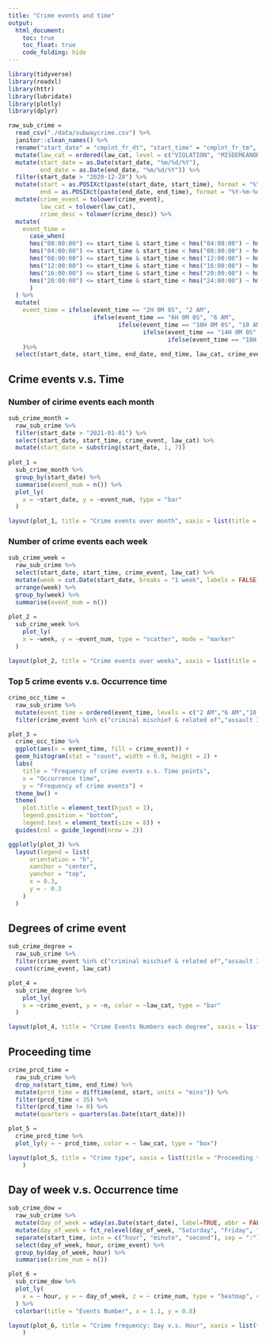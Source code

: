 ```yaml
---
title: "Crime events and time"
output: 
  html_document: 
    toc: true
    toc_float: true
    code_folding: hide
---
```


```r
library(tidyverse)
library(readxl)
library(httr)
library(lubridate)
library(plotly)
library(dplyr)
```


```r
raw_sub_crime = 
  read_csv("./data/subwaycrime.csv") %>% 
  janitor::clean_names() %>% 
  rename("start_date" = "cmplnt_fr_dt", "start_time" = "cmplnt_fr_tm", "end_date" = "cmplnt_to_dt", "end_time" = "cmplnt_to_tm", "law_cat" = "law_cat_cd", "crime_event" = "ofns_desc", "crime_desc" = "pd_desc") %>% 
  mutate(law_cat = ordered(law_cat, level = c("VIOLATION", "MISDEMEANOR", "FELONY"))) %>% 
  mutate(start_date = as.Date(start_date, "%m/%d/%Y"), 
         end_date = as.Date(end_date, "%m/%d/%Y")) %>% 
  filter(start_date > "2020-12-28") %>% 
  mutate(start = as.POSIXct(paste(start_date, start_time), format = "%Y-%m-%d %H:%M:%S"), 
         end = as.POSIXct(paste(end_date, end_time), format = "%Y-%m-%d %H:%M:%S")) %>% 
  mutate(crime_event = tolower(crime_event),
         law_cat = tolower(law_cat),
         crime_desc = tolower(crime_desc)) %>% 
  mutate(
    event_time =
      case_when(
      hms("00:00:00") <= start_time & start_time < hms("04:00:00") ~ hms("02:00:00"),
      hms("04:00:00") <= start_time & start_time < hms("08:00:00") ~ hms("06:00:00"),
      hms("08:00:00") <= start_time & start_time < hms("12:00:00") ~ hms("10:00:00"),
      hms("12:00:00") <= start_time & start_time < hms("16:00:00") ~ hms("14:00:00"),
      hms("16:00:00") <= start_time & start_time < hms("20:00:00") ~ hms("18:00:00"),
      hms("20:00:00") <= start_time & start_time < hms("24:00:00") ~ hms("22:00:00")
      )
  ) %>% 
  mutate(
    event_time = ifelse(event_time == "2H 0M 0S", "2 AM", 
                        ifelse(event_time == "6H 0M 0S", "6 AM", 
                               ifelse(event_time == "10H 0M 0S", "10 AM", 
                                      ifelse(event_time == "14H 0M 0S", "2 PM", 
                                             ifelse(event_time == "18H 0M 0S", "6 PM", "10 PM")))))
    )%>% 
  select(start_date, start_time, end_date, end_time, law_cat, crime_event, crime_desc, start, end, event_time)
```

## Crime events v.s. Time

### Number of cirime events each month

```r
sub_crime_month = 
  raw_sub_crime %>% 
  filter(start_date > "2021-01-01") %>% 
  select(start_date, start_time, crime_event, law_cat) %>% 
  mutate(start_date = substring(start_date, 1, 7))
  
plot_1 = 
  sub_crime_month %>% 
  group_by(start_date) %>% 
  summarise(event_num = n()) %>% 
  plot_ly(
    x = ~start_date, y = ~event_num, type = "bar"
  )

layout(plot_1, title = "Crime events over month", xaxis = list(title = "Month"), yaxis = list(title = "Number of Crime Events"))
```

### Number of crime events each week

```r
sub_crime_week = 
  raw_sub_crime %>% 
  select(start_date, start_time, crime_event, law_cat) %>% 
  mutate(week = cut.Date(start_date, breaks = "1 week", labels = FALSE)) %>% 
  arrange(week) %>% 
  group_by(week) %>% 
  summarise(event_num = n())
  
plot_2 = 
  sub_crime_week %>% 
    plot_ly(
    x = ~week, y = ~event_num, type = "scatter", mode = "marker"
  )

layout(plot_2, title = "Crime events over weeks", xaxis = list(title = "Week"), yaxis = list(title = "Number of Crime Events"))
```

### Top 5 crime events v.s. Occurrence time

```r
crime_occ_time = 
  raw_sub_crime %>% 
  mutate(event_time = ordered(event_time, levels = c("2 AM","6 AM","10 AM","2 PM","6 PM","10 PM"))) %>% 
  filter(crime_event %in% c("criminal mischief & related of","assault 3 & related offenses","harrassment 2","grand larceny","dangerous drugs"))

plot_3 = 
  crime_occ_time %>% 
  ggplot(aes(x = event_time, fill = crime_event)) + 
  geom_histogram(stat = "count", width = 0.9, height = 2) + 
  labs(
    title = "Frequency of crime events v.s. Time points", 
    x = "Occurrence time", 
    y = "Frequency of crime events") + 
  theme_bw() + 
  theme(
    plot.title = element_text(hjust = 1), 
    legend.position = "bottom",
    legend.text = element_text(size = 8)) + 
  guides(col = guide_legend(nrow = 2))

ggplotly(plot_3) %>%
  layout(legend = list(
      orientation = "h",
      xanchor = "center",
      yanchor = "top",
      x = 0.3,
      y = - 0.3
    )
  )
```


## Degrees of crime event

```r
sub_crime_degree = 
  raw_sub_crime %>% 
  filter(crime_event %in% c("criminal mischief & related of","assault 3 & related offenses","harrassment 2","grand larceny","dangerous drugs","felony assault", "robbery", "petit larceny", "forgery", "sex crimes")) %>% 
  count(crime_event, law_cat)

plot_4 = 
  sub_crime_degree %>% 
    plot_ly(
    x = ~crime_event, y = ~n, color = ~law_cat, type = "bar"
  )

layout(plot_4, title = "Crime Events Numbers each degree", xaxis = list(title = "Crime events"), yaxis = list(title = "Number of Crime Events"))
```


## Proceeding time

```r
crime_prcd_time = 
  raw_sub_crime %>% 
  drop_na(start_time, end_time) %>%
  mutate(prcd_time = difftime(end, start, units = "mins")) %>% 
  filter(prcd_time < 35) %>% 
  filter(prcd_time != 0) %>% 
  mutate(quarters = quarters(as.Date(start_date)))

plot_5 = 
  crime_prcd_time %>% 
  plot_ly(y = ~ prcd_time, color = ~ law_cat, type = "box")

layout(plot_5, title = "Crime type", xaxis = list(title = "Proceeding time"), yaxis = list(title = "Crime type v.s. Proceeding time (mins)")
    )
```


## Day of week v.s. Occurrence time

```r
sub_crime_dow = 
  raw_sub_crime %>% 
  mutate(day_of_week = wday(as.Date(start_date), label=TRUE, abbr = FALSE)) %>% 
  mutate(day_of_week = fct_relevel(day_of_week, "Saturday", "Friday", "Thursday", "Wednesday", "Tuesday", "Monday", "Sunday")) %>% 
  separate(start_time, into = c("hour", "minute", "second"), sep = ":") %>% 
  select(day_of_week, hour, crime_event) %>% 
  group_by(day_of_week, hour) %>% 
  summarise(crime_num = n())

plot_6 = 
  sub_crime_dow %>% 
  plot_ly(
    x = ~ hour, y = ~ day_of_week, z = ~ crime_num, type = "heatmap", colors = "BuPu"
  ) %>%
  colorbar(title = "Events Number", x = 1.1, y = 0.8) 

layout(plot_6, title = "Crime frequency: Day v.s. Hour", xaxis = list(title = "Hour"), yaxis = list(title = "Day of week")
    )
```

